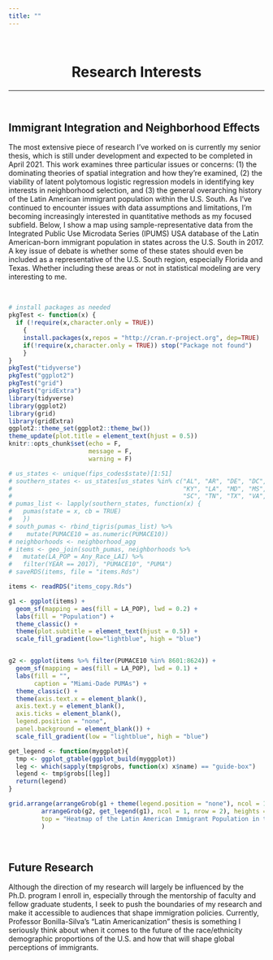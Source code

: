 ```yaml
---
title: ""
---
```


<br>

<center>
# Research Interests
</center>

***

<br>

## Immigrant Integration and Neighborhood Effects

The most extensive piece of research I've worked on is currently my senior thesis, which is still under development and expected to be completed in April 2021. This work examines three particular issues or concerns: (1) the dominating theories of spatial integration and how they're examined, (2) the viability of latent polytomous logistic regression models in identifying key interests in neighborhood selection, and (3) the general overarching history of the Latin American immigrant population within the U.S. South. As I've continued to encounter issues with data assumptions and limitations, I'm becoming increasingly interested in quantitative methods as my focused subfield. Below, I show a map using sample-representative data from the Integrated Public Use Microdata Series (IPUMS) USA database of the Latin American-born immigrant population in states across the U.S. South in 2017. A key issue of debate is whether some of these states should even be included as a representative of the U.S. South region, especially Florida and Texas. Whether including these areas or not in statistical modeling are very interesting to me. 

<br>

```r
# install packages as needed
pkgTest <- function(x) {
  if (!require(x,character.only = TRUE))
    {
    install.packages(x,repos = "http://cran.r-project.org", dep=TRUE)
    if(!require(x,character.only = TRUE)) stop("Package not found")
    }
}
pkgTest("tidyverse")
pkgTest("ggplot2")
pkgTest("grid")
pkgTest("gridExtra")
library(tidyverse)
library(ggplot2)
library(grid)
library(gridExtra)
ggplot2::theme_set(ggplot2::theme_bw())
theme_update(plot.title = element_text(hjust = 0.5))
knitr::opts_chunk$set(echo = F,
                      message = F,
                      warning = F)
```


```r

# us_states <- unique(fips_codes$state)[1:51]
# southern_states <- us_states[us_states %in% c("AL", "AR", "DE", "DC", "FL", "GA",
#                                               "KY", "LA", "MD", "MS", "NC", "OK",
#                                               "SC", "TN", "TX", "VA", "WV")]
# pumas_list <- lapply(southern_states, function(x) {
#   pumas(state = x, cb = TRUE)
#   })
# south_pumas <- rbind_tigris(pumas_list) %>%
#    mutate(PUMACE10 = as.numeric(PUMACE10))
# neighborhoods <- neighborhood_agg
# items <- geo_join(south_pumas, neighborhoods %>%
#   mutate(LA_POP = Any_Race_LAI) %>%
#   filter(YEAR == 2017), "PUMACE10", "PUMA")
# saveRDS(items, file = "items.Rds")

items <- readRDS("items_copy.Rds")

g1 <- ggplot(items) +
  geom_sf(mapping = aes(fill = LA_POP), lwd = 0.2) + 
  labs(fill = "Population") +
  theme_classic() +
  theme(plot.subtitle = element_text(hjust = 0.5)) +
  scale_fill_gradient(low="lightblue", high = "blue")


g2 <- ggplot(items %>% filter(PUMACE10 %in% 8601:8624)) +
  geom_sf(mapping = aes(fill = LA_POP), lwd = 0.1) +
  labs(fill = "",
       caption = "Miami-Dade PUMAs") +
  theme_classic() +
  theme(axis.text.x = element_blank(),
  axis.text.y = element_blank(),
  axis.ticks = element_blank(),
  legend.position = "none",
  panel.background = element_blank()) +
  scale_fill_gradient(low = "lightblue", high = "blue")

get_legend <- function(myggplot){
  tmp <- ggplot_gtable(ggplot_build(myggplot))
  leg <- which(sapply(tmp$grobs, function(x) x$name) == "guide-box")
  legend <- tmp$grobs[[leg]]
  return(legend)
}

grid.arrange(arrangeGrob(g1 + theme(legend.position = "none"), ncol = 1, nrow = 1),
         arrangeGrob(g2, get_legend(g1), ncol = 1, nrow = 2), heights = c(5, 1), widths = c(4, 1),
         top = "Heatmap of the Latin American Immigrant Population in the U.S. South in 2017"
         )
```

<br>

## Future Research

Although the direction of my research will largely be influenced by the Ph.D. program I enroll in, especially through the mentorship of faculty and fellow graduate students, I seek to push the boundaries of my research and make it accessible to audiences that shape immigration policies. Currently, Professor Bonilla-Silva's "Latin Americanization" thesis is something I seriously think about when it comes to the future of the race/ethnicity demographic proportions of the U.S. and how that will shape global perceptions of immigrants.

